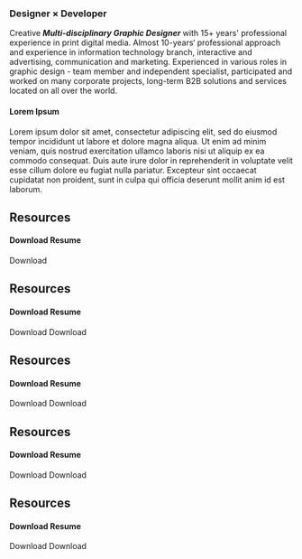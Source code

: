 <Row>
<Column colSm={4}>

### Designer × Developer

</Column>

<Column col={6} colLg={8} >

  Creative **_Multi-disciplinary Graphic Designer_** with 15+ years' professional experience in print digital media. Almost 10-years‘ professional approach and experience in information technology branch, interactive and advertising, communication and marketing. Experienced in various roles in graphic design - team member and independent specialist, participated and worked on many corporate projects, long-term B2B solutions and services located on all over the world.

#### Lorem Ipsum
  Lorem ipsum dolor sit amet, consectetur adipiscing elit, sed do eiusmod tempor incididunt ut labore et dolore magna aliqua. Ut enim ad minim veniam, quis nostrud exercitation ullamco laboris nisi ut aliquip ex ea commodo consequat. Duis aute irure dolor in reprehenderit in voluptate velit esse cillum dolore eu fugiat nulla pariatur. Excepteur sint occaecat cupidatat non proident, sunt in culpa qui officia deserunt mollit anim id est laborum.
</Column>
</Row>

## Resources

<Row>

<Column>

#### Download Resume

</Column>


  <Card col={3}>Download</Card>



</Row>


<Container theme="g00">

## Resources
<Row>

<Column>

#### Download Resume

</Column>
  <Card col={3}>Download</Card>
  <Card dark col={3}>Download</Card>
</Row>
</Container>



<Container theme="g20">

## Resources
<Row>

<Column>

#### Download Resume

</Column>
  <Card col={3}>Download</Card>
  <Card dark col={3}>Download</Card>

</Row>
</Container>



<Container theme="g90">

## Resources
<Row>

<Column>

#### Download Resume

</Column>
  <Card col={3}>Download</Card>
  <Card dark col={3}>Download</Card>

</Row>
</Container>


<Container theme="g100">

## Resources
<Row>

<Column>

#### Download Resume

</Column>
  <Card col={3}>Download</Card>
  <Card dark col={3}>Download</Card>

</Row>
</Container>